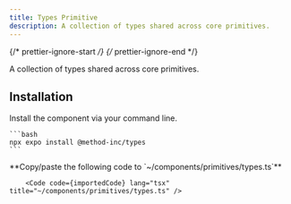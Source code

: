 ```yaml
---
title: Types Primitive
description: A collection of types shared across core primitives.
---
```


{/* prettier-ignore-start */}
{/* prettier-ignore-end */}


A collection of types shared across core primitives.

## Installation

<Tabs>
  <TabItem label="NPM">

  Install the component via your command line.

    ```bash
    npx expo install @method-inc/types
    ```
  </TabItem>
  <TabItem label="Manual">
        **Copy/paste the following code to  `~/components/primitives/types.ts`**

        <Code code={importedCode} lang="tsx" title="~/components/primitives/types.ts" />
  </TabItem>
</Tabs>
